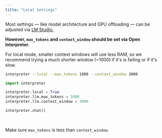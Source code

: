 ```yaml
---
title: "Local Settings"
---
```


Most settings — like model architecture and GPU offloading — can be adjusted via [LM Studio.](https://lmstudio.ai/)

**However, `max_tokens` and `context_window` should be set via Open Interpreter.**

For local mode, smaller context windows will use less RAM, so we recommend trying a much shorter window (~1000) if it's is failing or if it's slow.

<CodeGroup>

```bash Terminal
interpreter --local --max_tokens 1000 --context_window 3000
```

```python Python
import interpreter

interpreter.local = True
interpreter.llm.max_tokens = 1000
interpreter.llm.context_window = 3000

interpreter.chat()
```

</CodeGroup>

<br />

<Info>Make sure `max_tokens` is less than `context_window`.</Info>
